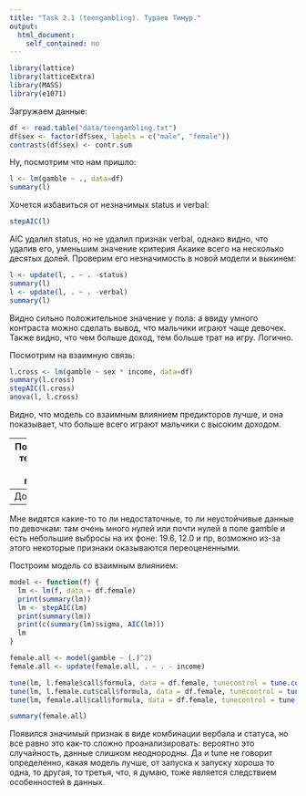 ```yaml
---
title: "Task 2.1 (teengambling). Тураев Тимур."
output:
  html_document:
    self_contained: no
---
```

```r
library(lattice)
library(latticeExtra)
library(MASS)
library(e1071)
```

Загружаем данные:
```r
df <- read.table("data/teengambling.txt")
df$sex <- factor(df$sex, labels = c("male", "female"))
contrasts(df$sex) <- contr.sum
```

Ну, посмотрим что нам пришло:
```r
l <- lm(gamble ~ ., data=df)
summary(l)
```

Хочется избавиться от незначимых status и verbal:
```r
stepAIC(l)
```

AIC удалил status, но не удалил признак verbal, однако видно, что удалив его, уменьшим значение критерия Акаике всего на несколько десятых долей. Проверим его незначимость в новой модели и выкинем:
```r
l <- update(l, . ~ . -status)
summary(l)
l <- update(l, . ~ . -verbal)
summary(l)
```

Видно сильно положительное значение у пола: а ввиду умного контраста можно сделать вывод, что мальчики играют чаще девочек. Также видно, что чем больше доход, тем больше трат на игру. Логично.

Посмотрим на взаимную связь:
```r
l.cross <- lm(gamble ~ sex * income, data=df)
summary(l.cross)
stepAIC(l.cross)
anova(l, l.cross)
```
Видно, что модель со взаимным влиянием предикторов лучше, и она показывает, что больше всего играют мальчики с высоким доходом.

---
Посмотрим теперь на такой график:
```r
marginal.plot(df, data=df, groups=sex)
```

Данные сильно неоднородны, поэтому имеет смысл рассмотреть данные отдельно по полам. Сначала мальчики:
```r
df.male <- subset(df, sex=="male")
df.male$sex <- NULL
l.male <- lm(gamble ~ ., data=df.male)
summary(l.male)
stepAIC(l.male)
l.male <- lm(gamble ~ income, data=df.male)
summary(l.male)
```
Все предикторы теперь значимы, Аик удалил статус, а verbal мы стерли сами, чтобы упростить модель, ибо он погоды не делает.
Но, так как данные по мальчикам сильно превалировали, общую картину показывали именно они, и в сечении ничего нового: без денег нет трат, плюс - чем больше денег, тем больше трат.

И вторая часть: девочки.
```r
df.female <- subset(df, sex=="female")
df.female$sex <- NULL
l.female <- lm(gamble ~ ., data=df.female)
summary(l.female)
stepAIC(l.female)
l.female <- update(l.female, . ~ . -verbal)
summary(l.female)
```

Давайте попробуем удалить ненужный предиктор:
```r
l.female.cut <- update(l.female, . ~ . -income)
summary(l.female.cut)
```

У девочек оказался значимым только статус: чем он выше, тем больше тратится денег на игру.

---
Дополнение
---

Мне видятся какие-то то ли недостаточные, то ли неустойчивые данные по девочкам: там очень много нулей или почти нулей в поле gamble и есть небольшие выбросы на их фоне: 19.6, 12.0 и пр, возможно из-за этого некоторые признаки оказываются переоцененными.

Построим модель со взаимным влиянием:
```r
model <- function(f) {
  lm <- lm(f, data = df.female)
  print(summary(lm))
  lm <- stepAIC(lm)
  print(summary(lm))
  print(c(summary(lm)$sigma, AIC(lm)))
  lm
}
```

```r
female.all <- model(gamble ~ (.)^2)
female.all <- update(female.all, . ~ . - income)

tune(lm, l.female$call$formula, data = df.female, tunecontrol = tune.control(sampling = "fix"))
tune(lm, l.female.cut$call$formula, data = df.female, tunecontrol = tune.control(sampling = "fix"))
tune(lm, female.all$call$formula, data = df.female, tunecontrol = tune.control(sampling = "fix"))

summary(female.all)
```
Появился значимый признак в виде комбинации вербала и статуса, но все равно это как-то сложно проанализировать: вероятно это случайность, данные слишком неоднородны.
Да и tune не говорит определенно, какая модель лучше, от запуска к запуску хороша то одна, то другая, то третья, что, я думаю, тоже является следствием особенностей в данных.